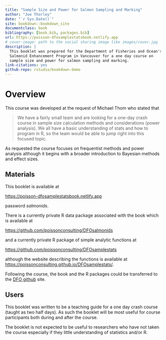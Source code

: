 ```yaml
--- 
title: "Sample Size and Power for Salmon Sampling and Marking"
author: "Joe Thorley"
date: "`r Sys.Date()`"
site: bookdown::bookdown_site
documentclass: book
bibliography: [book.bib, packages.bib]
url: https://poisson-dfosamplestatsbook.netlify.app
# cover-image: path to the social sharing image like images/cover.jpg
description: |
  This booklet was prepared for the Department of Fisheries and Ocean's 
  Salmonid Enhancement Program in Vancouver for a one day course on
  sample size and power for salmon sampling and marking.
link-citations: yes
github-repo: rstudio/bookdown-demo
---
```


# Overview {-}

This course was developed at the request of Michael Thom who stated that

> We have a fairly small team and are looking for a one-day crash course in sample size calculation methods and considerations (power analysis). 
> We all have a basic understanding of stats and how to program in R, so the team would be able to jump right into this focused topic.

As requested the course focuses on frequentist methods and power analysis although it begins with a broader introduction to Bayesian methods and effect sizes.

## Materials {-}

This booklet is available at

<https://poisson-dfosamplestatsbook.netlify.app>

password *salmonids*.

There is a currently private R data package associated with the book which is available at

<https://github.com/poissonconsulting/DFOsalmonids>

and a currently private R package of simple analytic functions at

<https://github.com/poissonconsulting/DFOsamplestats>

although the website describing the functions is available at <https://poissonconsulting.github.io/DFOsamplestats/>.

Following the course, the book and the R packages could be 
transferred to the [DFO github](https://github.com/dfo-mpo) site.

## Users {-}

This booklet was written to be a teaching guide for a one day crash course (taught as two half days).
As such the booklet will be most useful for course participants both during and after the course.

The booklet is not expected to be useful to researchers who have not taken the course especially if they little understanding of statistics and/or R.
